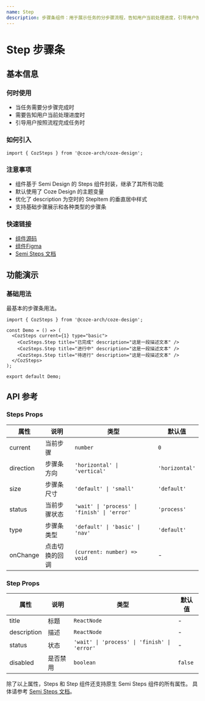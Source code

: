 ```yaml
---
name: Step
description: 步骤条组件：用于展示任务的分步骤流程，告知用户当前处理进度，引导用户按照流程完成任务。
---
```


# Step 步骤条

## 基本信息

### 何时使用

- 当任务需要分步骤完成时
- 需要告知用户当前处理进度时
- 引导用户按照流程完成任务时

### 如何引入

```tsx
import { CozSteps } from '@coze-arch/coze-design';
```

### 注意事项

- 组件基于 Semi Design 的 Steps 组件封装，继承了其所有功能
- 默认使用了 Coze Design 的主题变量
- 优化了 description 为空时的 StepItem 的垂直居中样式
- 支持基础步骤展示和各种类型的步骤条

### 快速链接

- [组件源码](https://github.com/coze-dev/rush-arch/tree/main/packages/components/coze-design/src/components/step)
- [组件Figma](https://www.figma.com/design/mbTx00rwR5YumfWuxAXAIH/CDS-2.0?node-id=10696-160627&m=dev)
- [Semi Steps 文档](https://semi.design/zh-CN/navigation/steps)

## 功能演示

### 基础用法

最基本的步骤条用法。

```tsx preview
import { CozSteps } from '@coze-arch/coze-design';

const Demo = () => (
  <CozSteps current={1} type="basic">
    <CozSteps.Step title="已完成" description="这是一段描述文本" />
    <CozSteps.Step title="进行中" description="这是一段描述文本" />
    <CozSteps.Step title="待进行" description="这是一段描述文本" />
  </CozSteps>
);

export default Demo;
```

## API 参考

### Steps Props

| 属性      | 说明           | 类型                                         | 默认值         |
| --------- | -------------- | -------------------------------------------- | -------------- |
| current   | 当前步骤       | `number`                                     | `0`            |
| direction | 步骤条方向     | `'horizontal' \| 'vertical'`                 | `'horizontal'` |
| size      | 步骤条尺寸     | `'default' \| 'small'`                       | `'default'`    |
| status    | 当前步骤状态   | `'wait' \| 'process' \| 'finish' \| 'error'` | `'process'`    |
| type      | 步骤条类型     | `'default' \| 'basic' \| 'nav'`              | `'default'`    |
| onChange  | 点击切换的回调 | `(current: number) => void`                  | -              |

### Step Props

| 属性        | 说明     | 类型                                         | 默认值  |
| ----------- | -------- | -------------------------------------------- | ------- |
| title       | 标题     | `ReactNode`                                  | -       |
| description | 描述     | `ReactNode`                                  | -       |
| status      | 状态     | `'wait' \| 'process' \| 'finish' \| 'error'` | -       |
| disabled    | 是否禁用 | `boolean`                                    | `false` |

除了以上属性，Steps 和 Step 组件还支持原生 Semi Steps 组件的所有属性。 具体请参考 [Semi Steps 文档](https://semi.design/zh-CN/navigation/steps#API%20参考)。
